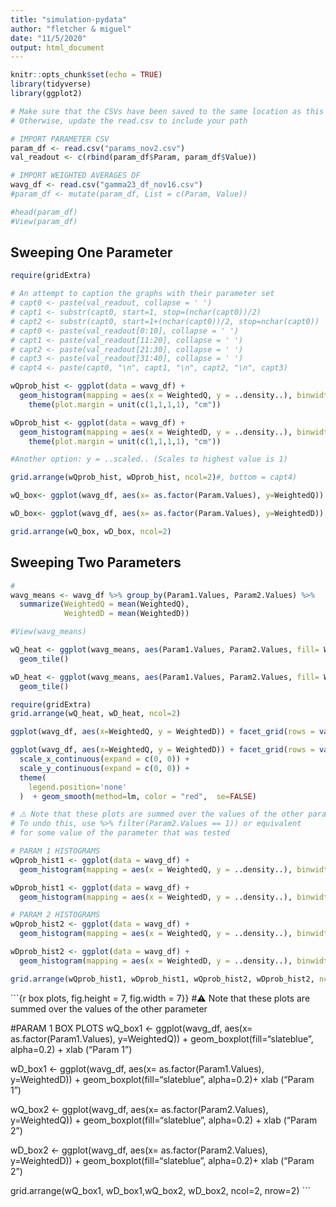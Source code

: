 ```yaml
---
title: "simulation-pydata"
author: "fletcher & miguel"
date: "11/5/2020"
output: html_document
---
```


```r
knitr::opts_chunk$set(echo = TRUE)
library(tidyverse)
library(ggplot2)
```

```r
# Make sure that the CSVs have been saved to the same location as this RMD
# Otherwise, update the read.csv to include your path

# IMPORT PARAMETER CSV
param_df <- read.csv("params_nov2.csv")
val_readout <- c(rbind(param_df$Param, param_df$Value))

# IMPORT WEIGHTED AVERAGES DF
wavg_df <- read.csv("gamma23_df_nov16.csv")
#param_df <- mutate(param_df, List = c(Param, Value))

#head(param_df)
#View(param_df)
```

## Sweeping One Parameter

```r
require(gridExtra)

# An attempt to caption the graphs with their parameter set
# capt0 <- paste(val_readout, collapse = ' ')
# capt1 <- substr(capt0, start=1, stop=(nchar(capt0))/2)
# capt2 <- substr(capt0, start=1+(nchar(capt0))/2, stop=nchar(capt0))
# capt0 <- paste(val_readout[0:10], collapse = ' ')
# capt1 <- paste(val_readout[11:20], collapse = ' ')
# capt2 <- paste(val_readout[21:30], collapse = ' ')
# capt3 <- paste(val_readout[31:40], collapse = ' ')
# capt4 <- paste(capt0, "\n", capt1, "\n", capt2, "\n", capt3)

wQprob_hist <- ggplot(data = wavg_df) +
  geom_histogram(mapping = aes(x = WeightedQ, y = ..density..), binwidth = 1)+ facet_grid(rows = vars(Param.Values))+labs (title = "gamma1")+
    theme(plot.margin = unit(c(1,1,1,1), "cm"))

wDprob_hist <- ggplot(data = wavg_df) +
  geom_histogram(mapping = aes(x = WeightedD, y = ..density..), binwidth = .01)+ facet_grid(rows = vars(Param.Values)) +labs (title = "gamma1")+
    theme(plot.margin = unit(c(1,1,1,1), "cm"))

#Another option: y = ..scaled.. (Scales to highest value is 1)

grid.arrange(wQprob_hist, wDprob_hist, ncol=2)#, bottom = capt4)

wQ_box<- ggplot(wavg_df, aes(x= as.factor(Param.Values), y=WeightedQ)) + geom_boxplot(fill="slateblue", alpha=0.2) + xlab ("Gamma1 values")

wD_box<- ggplot(wavg_df, aes(x= as.factor(Param.Values), y=WeightedD)) + geom_boxplot(fill="slateblue", alpha=0.2)+ xlab ("Gamma1 values")

grid.arrange(wQ_box, wD_box, ncol=2)

```

## Sweeping Two Parameters

```r

# 
wavg_means <- wavg_df %>% group_by(Param1.Values, Param2.Values) %>%
  summarize(WeightedQ = mean(WeightedQ),
            WeightedD = mean(WeightedD))

#View(wavg_means)

wQ_heat <- ggplot(wavg_means, aes(Param1.Values, Param2.Values, fill= WeightedQ)) + 
  geom_tile()

wD_heat <- ggplot(wavg_means, aes(Param1.Values, Param2.Values, fill= WeightedD)) + 
  geom_tile()

require(gridExtra)
grid.arrange(wQ_heat, wD_heat, ncol=2)
```

```r
ggplot(wavg_df, aes(x=WeightedQ, y = WeightedD)) + facet_grid(rows = vars(Param2.Values), cols = vars(Param1.Values)) + geom_smooth(method=lm, se=TRUE) + xlab ("X Axis: Weighted Average of Quality; Facet: Param 1 values") + ylab ("Y Axis: Weighted Average of Distance; Facet: Param 2 values")
```

```r
ggplot(wavg_df, aes(x=WeightedQ, y = WeightedD)) + facet_grid(rows = vars(Param2.Values), cols = vars(Param1.Values)) + xlab ("X Axis: Weighted Average of Quality; Facet: Param 1 values") + ylab ("Y Axis: Weighted Average of Distance; Facet: Param 2 values") +stat_density_2d(aes(fill = ..density..), geom = "raster", contour = FALSE) +
  scale_x_continuous(expand = c(0, 0)) +
  scale_y_continuous(expand = c(0, 0)) +
  theme(
    legend.position='none'
  )  + geom_smooth(method=lm, color = "red",  se=FALSE)
```

```r
# ⚠️ Note that these plots are summed over the values of the other parameter
# To undo this, use %>% filter(Param2.Values == 1)) or equivalent
# for some value of the parameter that was tested

# PARAM 1 HISTOGRAMS
wQprob_hist1 <- ggplot(data = wavg_df) +
  geom_histogram(mapping = aes(x = WeightedQ, y = ..density..), binwidth = 1)+ facet_grid(rows = vars(Param1.Values))+labs (title = "Parameter 1 Quality Weighted Avg")

wDprob_hist1 <- ggplot(data = wavg_df) +
  geom_histogram(mapping = aes(x = WeightedD, y = ..density..), binwidth = .01)+ facet_grid(rows = vars(Param1.Values)) +labs (title = "Parameter 1 Distance Weighted Avg")

# PARAM 2 HISTOGRAMS
wQprob_hist2 <- ggplot(data = wavg_df) +
  geom_histogram(mapping = aes(x = WeightedQ, y = ..density..), binwidth = 1)+ facet_grid(rows = vars(Param2.Values))+labs (title = "Parameter 2 Quality Weighted Avg")

wDprob_hist2 <- ggplot(data = wavg_df) +
  geom_histogram(mapping = aes(x = WeightedD, y = ..density..), binwidth = .01)+ facet_grid(rows = vars(Param2.Values)) +labs (title = "Parameter 2 Distance Weighted Avg")

grid.arrange(wQprob_hist1, wDprob_hist1, wQprob_hist2, wDprob_hist2, ncol=2)
```

```{r box plots, fig.height = 7, fig.width = 7}}
#⚠️ Note that these plots are summed over the values of the other parameter

#PARAM 1 BOX PLOTS
wQ_box1 <- ggplot(wavg_df, aes(x= as.factor(Param1.Values), y=WeightedQ)) + geom_boxplot(fill="slateblue", alpha=0.2) + xlab ("Param 1")

wD_box1 <- ggplot(wavg_df, aes(x= as.factor(Param1.Values), y=WeightedD)) + geom_boxplot(fill="slateblue", alpha=0.2)+ xlab ("Param 1")

wQ_box2 <- ggplot(wavg_df, aes(x= as.factor(Param2.Values), y=WeightedQ)) + geom_boxplot(fill="slateblue", alpha=0.2) + xlab ("Param 2")

wD_box2 <- ggplot(wavg_df, aes(x= as.factor(Param2.Values), y=WeightedD)) + geom_boxplot(fill="slateblue", alpha=0.2)+ xlab ("Param 2")

grid.arrange(wQ_box1, wD_box1,wQ_box2, wD_box2, ncol=2, nrow=2)
```
